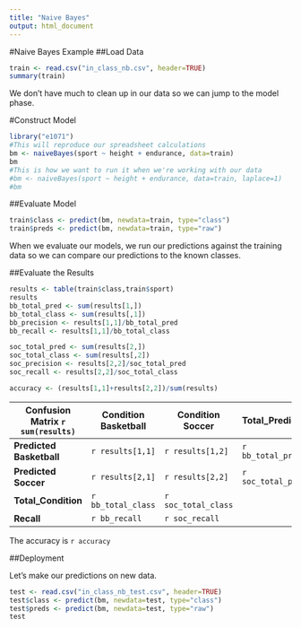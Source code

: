 ```yaml
---
title: "Naive Bayes"
output: html_document
---
```


#Naive Bayes Example
##Load Data

```r
train <- read.csv("in_class_nb.csv", header=TRUE)
summary(train)
```

We don't have much to clean up in our data so we can jump to the 
model phase.

#Construct Model

```r
library("e1071")
#This will reproduce our spreadsheet calculations
bm <- naiveBayes(sport ~ height + endurance, data=train)
bm
#This is how we want to run it when we're working with our data
#bm <- naiveBayes(sport ~ height + endurance, data=train, laplace=1)
#bm
```

##Evaluate Model

```r
train$class <- predict(bm, newdata=train, type="class")
train$preds <- predict(bm, newdata=train, type="raw")
```

When we evaluate our models, we run our predictions against the 
training data so we can compare our predictions to the known classes.

##Evaluate the Results

```r
results <- table(train$class,train$sport)
results
bb_total_pred <- sum(results[1,])
bb_total_class <- sum(results[,1])
bb_precision <- results[1,1]/bb_total_pred
bb_recall <- results[1,1]/bb_total_class

soc_total_pred <- sum(results[2,])
soc_total_class <- sum(results[,2])
soc_precision <- results[2,2]/soc_total_pred
soc_recall <- results[2,2]/soc_total_class

accuracy <- (results[1,1]+results[2,2])/sum(results)
```

Confusion Matrix `r sum(results)`   |Condition Basketball|Condition Soccer|Total_Predicted|Precision
-------------------|--------------------|------------------|---------------|---------
__Predicted Basketball__|`r results[1,1]`|`r results[1,2]` |`r bb_total_pred`|`r bb_precision`
__Predicted Soccer__|`r results[2,1]`    |`r results[2,2]` |`r soc_total_pred`|`r soc_precision`
__Total_Condition__| `r bb_total_class`  | `r soc_total_class`|               |
__Recall__         |`r bb_recall`        |`r soc_recall`       |              |

The accuracy is `r accuracy`

##Deployment

Let's make our predictions on new data.

```r
test <- read.csv("in_class_nb_test.csv", header=TRUE)
test$class <- predict(bm, newdata=test, type="class")
test$preds <- predict(bm, newdata=test, type="raw")
test
```